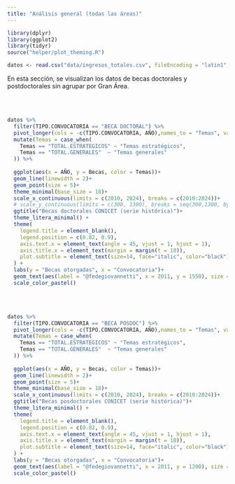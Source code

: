 ```yaml
---
title: "Análisis general (todas las áreas)"
---
```



```r

library(dplyr)
library(ggplot2)
library(tidyr)
source("helper/plot_theming.R")

datos <- read.csv("data/ingresos_totales.csv", fileEncoding = "latin1", sep = ";")


```


En esta sección, se visualizan los datos de becas doctorales y postdoctorales sin agrupar por Gran Área.

<br>
<br>


```r

datos %>% 
  filter(TIPO.CONVOCATORIA == "BECA DOCTORAL") %>% 
  pivot_longer(cols = -c(TIPO.CONVOCATORIA, AÑO),names_to = "Temas", values_to = "Becas") %>% 
  mutate(Temas = case_when(
    Temas == "TOTAL.ESTRATEGICOS" ~ "Temas estratégicos",
    Temas == "TOTAL.GENERALES"  ~ "Temas generales"
  )) %>% 
  
  ggplot(aes(x = AÑO, y = Becas, color = Temas))+
  geom_line(linewidth = 2)+
  geom_point(size = 5)+
  theme_minimal(base_size = 18)+
  scale_x_continuous(limits = c(2010, 2024), breaks = c(2010:2024))+
  # scale_y_continuous(limits = c(300, 1300), breaks = seq(300,1300, by = 100))+
  ggtitle("Becas doctorales CONICET (serie histórica)")+
  theme_litera_minimal() +
  theme(
    legend.title = element_blank(),
    legend.position = c(0.82, 0.9),
    axis.text.x = element_text(angle = 45, vjust = 1, hjust = 1),
    axis.title.x = element_text(margin = margin(t = 10)),
    plot.subtitle = element_text(size=14, face="italic", color="black")
  ) +
  labs(y = "Becas otorgadas", x = "Convocatoria")+
  geom_text(aes(label = "@fedegiovannetti", x = 2011, y = 1550), size = 5, alpha = 0.5, hjust = 0.4)+
  scale_color_pastel()

```

<br>
<br>


```r

datos %>% 
  filter(TIPO.CONVOCATORIA == "BECA POSDOC") %>% 
  pivot_longer(cols = -c(TIPO.CONVOCATORIA, AÑO),names_to = "Temas", values_to = "Becas") %>% 
  mutate(Temas = case_when(
    Temas == "TOTAL.ESTRATEGICOS" ~ "Temas estratégicos",
    Temas == "TOTAL.GENERALES"  ~ "Temas generales"
  )) %>% 
  
  ggplot(aes(x = AÑO, y = Becas, color = Temas))+
  geom_line(linewidth = 2)+
  geom_point(size = 5)+
  theme_minimal(base_size = 18)+
  scale_x_continuous(limits = c(2010, 2024), breaks = c(2010:2024))+
  ggtitle("Becas posdoctorales CONICET (serie histórica)")+
  theme_litera_minimal() +
  theme(
    legend.title = element_blank(),
    legend.position = c(0.82, 0.9),
    axis.text.x = element_text(angle = 45, vjust = 1, hjust = 1),
    axis.title.x = element_text(margin = margin(t = 10)),
    plot.subtitle = element_text(size=14, face="italic", color="black")
  ) +
  labs(y = "Becas otorgadas", x = "Convocatoria")+
  geom_text(aes(label = "@fedegiovannetti", x = 2011, y = 1200), size = 5, alpha = 0.5, hjust = 0.4)+
  scale_color_pastel()

```
